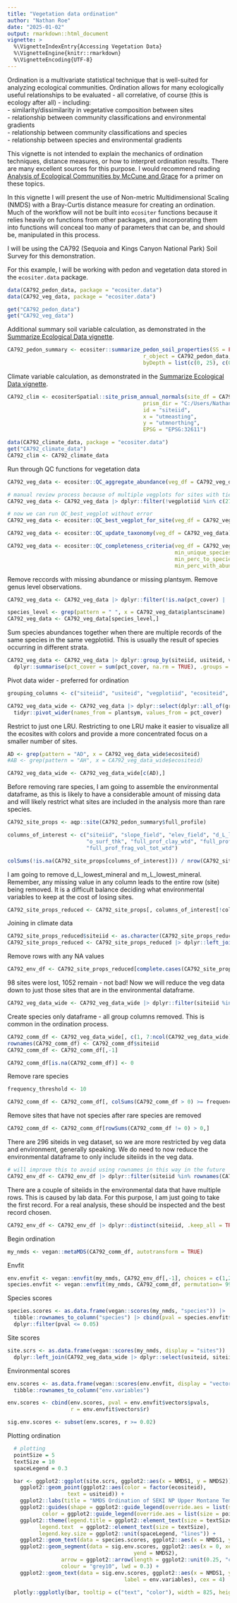 ```yaml
---
title: "Vegetation data ordination"
author: "Nathan Roe"
date: "2025-01-02"
output: rmarkdown::html_document
vignette: >
  %\VignetteIndexEntry{Accessing Vegetation Data}
  %\VignetteEngine{knitr::rmarkdown}
  %\VignetteEncoding{UTF-8}
---
```


Ordination is a multivariate statistical technique that is well-suited for analyzing ecological communities. Ordination allows for many ecologically useful relationships to be evaluated - all correlative, of course (this is ecology after all) - including: <br>
  - similarity/dissimilarity in vegetative composition between sites <br>
  - relationship between community classifications and environmental gradients <br>
  - relationship between community classifications and species <br>
  - relationship between species and environmental gradients <br>

This vignette is not intended to explain the mechanics of ordination techniques, distance measures, or how to interpret ordination results. There are many excellent sources for this purpose. I would recommend reading [Analysis of Ecological Communities by McCune and Grace](https://www.researchgate.net/publication/216769990_Analysis_of_Ecological_Communities) for a primer on these topics. 

In this vignette I will present the use of Non-metric Multidimensional Scaling (NMDS) with a Bray-Curtis distance measure for creating an ordination. Much of the workflow will not be built into `ecositer` functions because it relies heavily on functions from other packages, and incorporating them into functions will conceal too many of parameters that can be, and should be, manipulated in this process. 

I will be using the CA792 (Sequoia and Kings Canyon National Park) Soil Survey for this demonstration.

For this example, I will be working with pedon and vegetation data stored in the `ecositer.data` package.
```r
data(CA792_pedon_data, package = "ecositer.data")
data(CA792_veg_data, package = "ecositer.data")
```

```r
get("CA792_pedon_data")
get("CA792_veg_data")
```

Additional summary soil variable calculation, as demonstrated in the [Summarize Ecological Data vignette](https://natearoe.github.io/ecositer/articles/summarizing_ecological_data.html). 
```r
CA792_pedon_summary <- ecositer::summarize_pedon_soil_properties(SS = FALSE,
                                           r_object = CA792_pedon_data,
                                           byDepth = list(c(0, 25), c(0, 50)))

```

Climate variable calculation, as demonstrated in the [Summarize Ecological Data vignette](https://natearoe.github.io/ecositer/articles/summarizing_ecological_data.html). 
```r
CA792_clim <- ecositerSpatial::site_prism_annual_normals(site_df = CA792_veg_data,
                                           prism_dir = "C:/Users/Nathan.Roe/Documents/PRISM_R/annual",
                                           id = "siteiid",
                                           x = "utmeasting",
                                           y = "utmnorthing",
                                           EPSG = "EPSG:32611")
```

```r
data(CA792_climate_data, package = "ecositer.data")
get("CA792_climate_data")
CA792_clim <- CA792_climate_data
```

Run through QC functions for vegetation data
```r
CA792_veg_data <- ecositer::QC_aggregate_abundance(veg_df = CA792_veg_data)

# manual review process because of multiple vegplots for sites with tied number of records
CA792_veg_data <- CA792_veg_data |> dplyr::filter(!vegplotiid %in% c(276394, 276184, 276395, 276185, 276228, 196369, 990978, 954117, 316789))

# now we can run QC_best_vegplot without error
CA792_veg_data <- ecositer::QC_best_vegplot_for_site(veg_df = CA792_veg_data)

CA792_veg_data <- ecositer::QC_update_taxonomy(veg_df = CA792_veg_data)

CA792_veg_data <- ecositer::QC_completeness_criteria(veg_df = CA792_veg_data,
                                                     min_unique_species = 4,
                                                     min_perc_to_species = 70,
                                                     min_perc_with_abund = 80)
```

Remove reccords with missing abundance or missing plantsym. Remove genus level observations. 
```r
CA792_veg_data <- CA792_veg_data |> dplyr::filter(!is.na(pct_cover) | !is.na(plantsym))

species_level <- grep(pattern = " ", x = CA792_veg_data$plantsciname)
CA792_veg_data <- CA792_veg_data[species_level,]
```

Sum species abundances together when there are multiple records of the same species in the same vegplotiid. This is usually the result of species occurring in different strata. 
```r
CA792_veg_data <- CA792_veg_data |> dplyr::group_by(siteiid, usiteid, vegplotiid, ecositeid, ecostateid, commphaseid, plantsym) |> 
  dplyr::summarise(pct_cover = sum(pct_cover, na.rm = TRUE), .groups = "drop")
```

Pivot data wider - preferred for ordination
```r
grouping_columns <- c("siteiid", "usiteid", "vegplotiid", "ecositeid", "ecostateid", "commphaseid", "plantsym", "pct_cover")

CA792_veg_data_wide <- CA792_veg_data |> dplyr::select(dplyr::all_of(grouping_columns)) |> 
  tidyr::pivot_wider(names_from = plantsym, values_from = pct_cover)
```

Restrict to just one LRU. Restricting to one LRU make it easier to visualize all the ecosites with colors and provide a more concentrated focus on a smaller number of sites. 
```r
AD <- grep(pattern = "AD", x = CA792_veg_data_wide$ecositeid)
#AB <- grep(pattern = "AH", x = CA792_veg_data_wide$ecositeid)

CA792_veg_data_wide <- CA792_veg_data_wide[c(AD),]
```


Before removing rare species, I am going to assemble the environmental dataframe, as this is likely to have a considerable amount of missing data and will likely restrict what sites are included in the analysis more than rare species. 
```r
CA792_site_props <- aqp::site(CA792_pedon_summary$full_profile)

columns_of_interest <- c("siteiid", "slope_field", "elev_field", "d_L_lowest_mineral", "m_L_lowest_mineral",
                         "o_surf_thk", "full_prof_clay_wtd", "full_prof_ph_wtd", 
                         "full_prof_frag_vol_tot_wtd")

colSums(!is.na(CA792_site_props[columns_of_interest])) / nrow(CA792_site_props) * 100 

```

I am going to remove d_L_lowest_mineral and m_L_lowest_mineral. Remember, any missing value in any column leads to the entire row (site) being removed. It is a difficult balance deciding what environmental variables to keep at the cost of losing sites. 
```r
CA792_site_props_reduced <- CA792_site_props[, columns_of_interest[!columns_of_interest %in% c("d_L_lowest_mineral", "m_L_lowest_mineral")]]
```

Joining in climate data
```r
CA792_site_props_reduced$siteiid <- as.character(CA792_site_props_reduced$siteiid)
CA792_site_props_reduced <- CA792_site_props_reduced |> dplyr::left_join(CA792_clim)
```

Remove rows with any NA values
```r
CA792_env_df <- CA792_site_props_reduced[complete.cases(CA792_site_props_reduced), ]
```

98 sites were lost, 1052 remain - not bad! Now we will reduce the veg data down to just those sites that are in the environmental dataframe. 
```r
CA792_veg_data_wide <- CA792_veg_data_wide |> dplyr::filter(siteiid %in% CA792_env_df$siteiid)
```

Create species only dataframe - all group columns removed. This is common in the ordination process. 
```r
CA792_comm_df <- CA792_veg_data_wide[, c(1, 7:ncol(CA792_veg_data_wide))] |> as.data.frame()
rownames(CA792_comm_df) <- CA792_comm_df$siteiid 
CA792_comm_df <- CA792_comm_df[,-1]

CA792_comm_df[is.na(CA792_comm_df)] <- 0
```

Remove rare species
```r
frequency_threshold <- 10

CA792_comm_df <- CA792_comm_df[, colSums(CA792_comm_df > 0) >= frequency_threshold]
```

Remove sites that have not species after rare species are removed
```r
CA792_comm_df <- CA792_comm_df[rowSums(CA792_comm_df != 0) > 0,]
```

There are 296 siteids in veg dataset, so we are more restricted by veg data and environment, generally speaking. We do need to now reduce the environmental dataframe to only include siteiids in the veg data. 
```r
# will improve this to avoid using rownames in this way in the future
CA792_env_df <- CA792_env_df |> dplyr::filter(siteiid %in% rownames(CA792_comm_df))
```

There are a couple of siteiids in the environmental data that have multiple rows. This is caused by lab data. For this purpose, I am just going to take the first record. For a real analysis, these should be inspected and the best record chosen. 
```r
CA792_env_df <- CA792_env_df |> dplyr::distinct(siteiid, .keep_all = TRUE)
```

Begin ordination
```r
my_nmds <- vegan::metaMDS(CA792_comm_df, autotransform = TRUE)
```

Envfit
```r
env.envfit <- vegan::envfit(my_nmds, CA792_env_df[,-1], choices = c(1,2), permutations = 9999, na.rm = TRUE)
species.envfit <- vegan::envfit(my_nmds, CA792_comm_df, permutation= 9999)
```

Species scores 
```r
species.scores <- as.data.frame(vegan::scores(my_nmds, "species")) |> 
  tibble::rownames_to_column("species") |> cbind(pval = species.envfit$vectors$pvals) |> 
  dplyr::filter(pval <= 0.05)
```

Site scores
```r
site.scrs <- as.data.frame(vegan::scores(my_nmds, display = "sites")) |> tibble::rownames_to_column("siteiid") |> 
  dplyr::left_join(CA792_veg_data_wide |> dplyr::select(usiteid, siteiid, ecositeid))

```

Environmental scores
```r
env.scores <- as.data.frame(vegan::scores(env.envfit, display = "vectors")) |> 
  tibble::rownames_to_column("env.variables")

env.scores <- cbind(env.scores, pval = env.envfit$vectors$pvals,
                    r = env.envfit$vectors$r)

sig.env.scores <- subset(env.scores, r >= 0.02)
```

Plotting ordination
```r

  # plotting
  pointSize = 5
  textSize = 10
  spaceLegend = 0.3

  bar <- ggplot2::ggplot(site.scrs, ggplot2::aes(x = NMDS1, y = NMDS2)) +
    ggplot2::geom_point(ggplot2::aes(color = factor(ecositeid),
                   text = usiteid)) +
    ggplot2::labs(title = "NMDS Ordination of SEKI NP Upper Montane Temp. Regime", color = "Ecosite") +
    ggplot2::guides(shape = ggplot2::guide_legend(override.aes = list(size = pointSize)),
           color = ggplot2::guide_legend(override.aes = list(size = pointSize))) +
    ggplot2::theme(legend.title = ggplot2::element_text(size = textSize),
          legend.text  = ggplot2::element_text(size = textSize),
          legend.key.size = ggplot2::unit(spaceLegend, "lines")) +
    ggplot2::geom_text(data = species.scores, ggplot2::aes(x = NMDS1, y = NMDS2, label = species), size = 2) +
    ggplot2::geom_segment(data = sig.env.scores, ggplot2::aes(x = 0, xend = NMDS1, y = 0,
                                        yend = NMDS2),
                 arrow = ggplot2::arrow(length = ggplot2::unit(0.25, "cm")),
                 colour = "grey10", lwd = 0.3) +
    ggplot2::geom_text(data = sig.env.scores, ggplot2::aes(x = NMDS1, y = NMDS2,
                                     label = env.variables), cex = 4)

  plotly::ggplotly(bar, tooltip = c("text", "color"), width = 825, height = 700)
  
```
